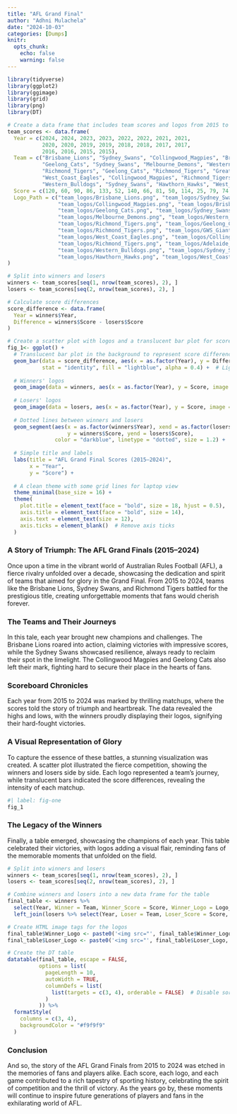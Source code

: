 ```yaml
---
title: "AFL Grand Final"
author: "Adhni Mulachela"
date: "2024-10-03"
categories: [Dumps]
knitr:
  opts_chunk:
    echo: false
    warning: false
---
```


```r
library(tidyverse)
library(ggplot2)
library(ggimage)
library(grid)  
library(png)
library(DT)
```

```r
# Create a data frame that includes team scores and logos from 2015 to 2024
team_scores <- data.frame(
  Year = c(2024, 2024, 2023, 2023, 2022, 2022, 2021, 2021, 
           2020, 2020, 2019, 2019, 2018, 2018, 2017, 2017,
           2016, 2016, 2015, 2015),
  Team = c("Brisbane_Lions", "Sydney_Swans", "Collingwood_Magpies", "Brisbane_Lions", 
           "Geelong_Cats", "Sydney_Swans", "Melbourne_Demons", "Western_Bulldogs",
           "Richmond_Tigers", "Geelong_Cats", "Richmond_Tigers", "Greater_Western_Sydney",
           "West_Coast_Eagles", "Collingwood_Magpies", "Richmond_Tigers", "Adelaide_Crows",
           "Western_Bulldogs", "Sydney_Swans", "Hawthorn_Hawks", "West_Coast_Eagles"),
  Score = c(120, 60, 90, 86, 133, 52, 140, 66, 81, 50, 114, 25, 79, 74, 108, 60, 89, 67, 107, 61),
  Logo_Path = c("team_logos/Brisbane_Lions.png", "team_logos/Sydney_Swans.png",
                "team_logos/Collingwood_Magpies.png", "team_logos/Brisbane_Lions.png",
                "team_logos/Geelong_Cats.png", "team_logos/Sydney_Swans.png",
                "team_logos/Melbourne_Demons.png", "team_logos/Western_Bulldogs.png",
                "team_logos/Richmond_Tigers.png", "team_logos/Geelong_Cats.png",
                "team_logos/Richmond_Tigers.png", "team_logos/GWS_Giants.png",
                "team_logos/West_Coast_Eagles.png", "team_logos/Collingwood_Magpies.png",
                "team_logos/Richmond_Tigers.png", "team_logos/Adelaide_Crows.png",
                "team_logos/Western_Bulldogs.png", "team_logos/Sydney_Swans.png",
                "team_logos/Hawthorn_Hawks.png", "team_logos/West_Coast_Eagles.png")
)

# Split into winners and losers
winners <- team_scores[seq(1, nrow(team_scores), 2), ]
losers <- team_scores[seq(2, nrow(team_scores), 2), ]
```

```r
# Calculate score differences
score_difference <- data.frame(
  Year = winners$Year,
  Difference = winners$Score - losers$Score
)

# Create a scatter plot with logos and a translucent bar plot for score differences
fig_1<- ggplot() +
  # Translucent bar plot in the background to represent score differences
  geom_bar(data = score_difference, aes(x = as.factor(Year), y = Difference), 
           stat = "identity", fill = "lightblue", alpha = 0.4) +  # Light blue, translucent bars
  
  # Winners' logos
  geom_image(data = winners, aes(x = as.factor(Year), y = Score, image = Logo_Path), size = 0.1) +
  
  # Losers' logos
  geom_image(data = losers, aes(x = as.factor(Year), y = Score, image = Logo_Path), size = 0.1) +
  
  # Dotted lines between winners and losers
  geom_segment(aes(x = as.factor(winners$Year), xend = as.factor(losers$Year), 
                   y = winners$Score, yend = losers$Score),
               color = "darkblue", linetype = "dotted", size = 1.2) +  # Dark blue dotted line
  
  # Simple title and labels
  labs(title = "AFL Grand Final Scores (2015–2024)", 
       x = "Year", 
       y = "Score") +
  
  # A clean theme with some grid lines for laptop view
  theme_minimal(base_size = 16) + 
  theme(
    plot.title = element_text(face = "bold", size = 18, hjust = 0.5),
    axis.title = element_text(face = "bold", size = 14),
    axis.text = element_text(size = 12),
    axis.ticks = element_blank()  # Remove axis ticks
  )
```






### A Story of Triumph: The AFL Grand Finals (2015–2024)
Once upon a time in the vibrant world of Australian Rules Football (AFL), a fierce rivalry unfolded over a decade, showcasing the dedication and spirit of teams that aimed for glory in the Grand Final. From 2015 to 2024, teams like the Brisbane Lions, Sydney Swans, and Richmond Tigers battled for the prestigious title, creating unforgettable moments that fans would cherish forever.

### The Teams and Their Journeys
In this tale, each year brought new champions and challenges. The Brisbane Lions roared into action, claiming victories with impressive scores, while the Sydney Swans showcased resilience, always ready to reclaim their spot in the limelight. The Collingwood Magpies and Geelong Cats also left their mark, fighting hard to secure their place in the hearts of fans.

### Scoreboard Chronicles
Each year from 2015 to 2024 was marked by thrilling matchups, where the scores told the story of triumph and heartbreak. The data revealed the highs and lows, with the winners proudly displaying their logos, signifying their hard-fought victories.


### A Visual Representation of Glory
To capture the essence of these battles, a stunning visualization was created. A scatter plot illustrated the fierce competition, showing the winners and losers side by side. Each logo represented a team’s journey, while translucent bars indicated the score differences, revealing the intensity of each matchup.

```r
#| label: fig-one
fig_1
```

### The Legacy of the Winners
Finally, a table emerged, showcasing the champions of each year. This table celebrated their victories, with logos adding a visual flair, reminding fans of the memorable moments that unfolded on the field.
```r
# Split into winners and losers
winners <- team_scores[seq(1, nrow(team_scores), 2), ]
losers <- team_scores[seq(2, nrow(team_scores), 2), ]

# Combine winners and losers into a new data frame for the table
final_table <- winners %>%
  select(Year, Winner = Team, Winner_Score = Score, Winner_Logo = Logo_Path) %>%
  left_join(losers %>% select(Year, Loser = Team, Loser_Score = Score, Loser_Logo = Logo_Path), by = "Year")

# Create HTML image tags for the logos
final_table$Winner_Logo <- paste0('<img src="', final_table$Winner_Logo, '" style="width:40px;height:40px;"/>')
final_table$Loser_Logo <- paste0('<img src="', final_table$Loser_Logo, '" style="width:40px;height:40px;"/>')

# Create the DT table
datatable(final_table, escape = FALSE, 
          options = list(
            pageLength = 10, 
            autoWidth = TRUE,
            columnDefs = list(
              list(targets = c(3, 4), orderable = FALSE)  # Disable sorting for logo columns
            )
          )) %>%
  formatStyle(
    columns = c(3, 4),
    backgroundColor = "#f9f9f9"
  )
```


### Conclusion
And so, the story of the AFL Grand Finals from 2015 to 2024 was etched in the memories of fans and players alike. Each score, each logo, and each game contributed to a rich tapestry of sporting history, celebrating the spirit of competition and the thrill of victory. As the years go by, these moments will continue to inspire future generations of players and fans in the exhilarating world of AFL.
